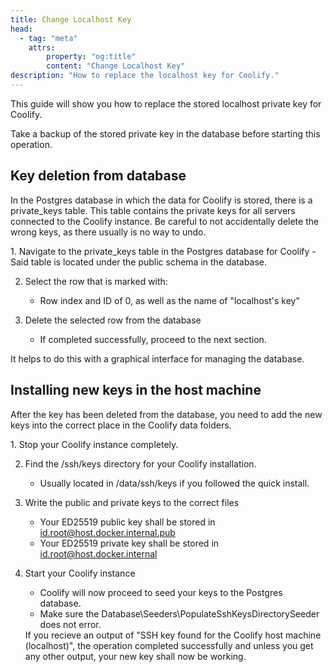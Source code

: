 ```yaml
---
title: Change Localhost Key
head:
  - tag: "meta"
    attrs:
        property: "og:title"
        content: "Change Localhost Key"
description: "How to replace the localhost key for Coolify."
---
```



This guide will show you how to replace the stored localhost private key for Coolify.

<Aside type="caution">
  Take a backup of the stored private key in the database before starting this operation.
</Aside>

## Key deletion from database
In the Postgres database in which the data for Coolify is stored, there is a private_keys table.
This table contains the private keys for all servers connected to the Coolify instance.
Be careful to not accidentally delete the wrong keys, as there usually is no way to undo.

<Steps>
1. Navigate to the private_keys table in the Postgres database for Coolify
   - Said table is located under the public schema in the database.

2. Select the row that is marked with:
   - Row index and ID of 0, as well as the name of "localhost's key"

3. Delete the selected row from the database
   - If completed successfully, proceed to the next section.

</Steps>

<Aside type="tip">It helps to do this with a graphical interface for managing the database.</Aside>

## Installing new keys in the host machine

After the key has been deleted from the database, you need to add the new keys into the correct place in the Coolify data folders.

<Steps>
1. Stop your Coolify instance completely.

2. Find the /ssh/keys directory for your Coolify installation.
   - Usually located in /data/ssh/keys if you followed the quick install.

3. Write the public and private keys to the correct files
   - Your ED25519 public key shall be stored in id.root@host.docker.internal.pub
   - Your ED25519 private key shall be stored in id.root@host.docker.internal

4. Start your Coolify instance
   - Coolify will now proceed to seed your keys to the Postgres database.
   - Make sure the Database\Seeders\PopulateSshKeysDirectorySeeder does not error.

    <Aside type="note">
      If you recieve an output of "SSH key found for the Coolify host machine (localhost)", the operation completed successfully and unless you get any other output, your new key shall now be working.
    </Aside>

</Steps>
